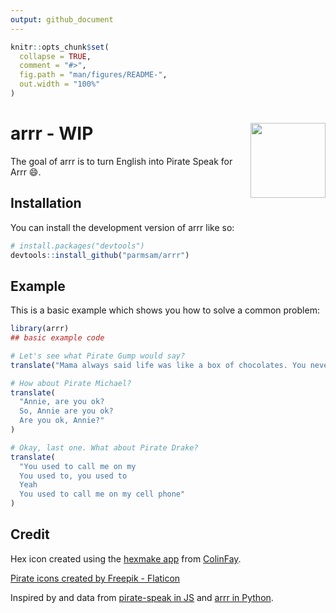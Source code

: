 ```yaml
---
output: github_document
---
```


<!-- README.md is generated from README.Rmd. Please edit that file -->

```r
knitr::opts_chunk$set(
  collapse = TRUE,
  comment = "#>",
  fig.path = "man/figures/README-",
  out.width = "100%"
)
```

# arrr <img src="man/figures/logo.png" align="right" height="120" /> - WIP

<!-- badges: start -->
<!-- badges: end -->

The goal of arrr is to turn English into Pirate Speak for Arrr 😄.

## Installation

You can install the development version of arrr like so:

``` r
# install.packages("devtools")
devtools::install_github("parmsam/arrr")
```

## Example

This is a basic example which shows you how to solve a common problem:

```r
library(arrr)
## basic example code

# Let's see what Pirate Gump would say?
translate("Mama always said life was like a box of chocolates. You never know what you\'re gonna get.")

# How about Pirate Michael?
translate(
  "Annie, are you ok? 
  So, Annie are you ok? 
  Are you ok, Annie?"
)

# Okay, last one. What about Pirate Drake? 
translate(
  "You used to call me on my
  You used to, you used to 
  Yeah 
  You used to call me on my cell phone"
)
```

## Credit

Hex icon created using the [hexmake
app](https://connect.thinkr.fr/hexmake/) from
[ColinFay](https://github.com/ColinFay/hexmake).

<a href="https://www.flaticon.com/free-icons/pirate" title="pirate icons">Pirate icons created by Freepik - Flaticon</a>

Inspired by and data from [pirate-speak in JS](https://github.com/mikewesthad/pirate-speak) and [arrr in Python](https://github.com/ntoll/arrr).
